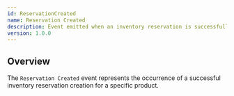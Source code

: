 ```yaml
---
id: ReservationCreated
name: Reservation Created
description: Event emitted when an inventory reservation is successfully created.
version: 1.0.0
---
```


## Overview

The `Reservation Created` event represents the occurrence of a successful inventory reservation creation for a specific product.

<NodeGraph />
